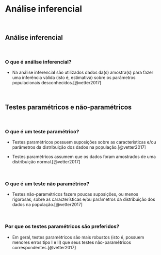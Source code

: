 # **Análise inferencial** {#analise-inferencial}

<br>

## Análise inferencial {#inferencial}

<br>

### O que é análise inferencial?

- Na análise inferencial são utilizados dados da(s) amostra(s) para fazer uma inferência válida (isto é, estimativa) sobre os parâmetros populacionais desconhecidos.[@vetter2017]

<br>

## Testes paramétricos e não-paramétricos {#testes-parametricos-não-parametricos}

<br>

### O que é um teste paramétrico?

- Testes paramétricos possuem suposições sobre as características e/ou parâmetros da distribuição dos dados na população.[@vetter2017]

- Testes paramétricos assumem que os dados foram amostrados de uma distribuição normal.[@vetter2017]

<br>

### O que é um teste não paramétrico?

- Testes não-paramétricos fazem poucas suposições, ou menos rigorosas, sobre as características e/ou parâmetros da distribuição dos dados na população.[@vetter2017]

<br>

### Por que os testes paramétricos são preferidos?

- Em geral, testes paramétricos são mais robustos (isto é, possuem menores erros tipo I e II) que seus testes não-paramétricos correspondentes.[@vetter2017]

<br>
